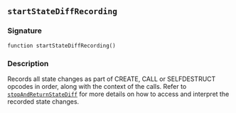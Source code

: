 ## `startStateDiffRecording`

### Signature

```solidity
function startStateDiffRecording()
```

### Description

Records all state changes as part of CREATE, CALL or SELFDESTRUCT opcodes in order,
along with the context of the calls.
Refer to [`stopAndReturnStateDiff`](/reference/cheatcodes/stop-and-return-state-diff.mdx) for more details on how to access and interpret the recorded state changes.
